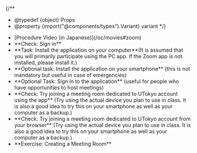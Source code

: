 
{/**
  * @typedef {object} Props
  * @property {import("@components/types").Variant} variant
  */}

<ul class="procedure">
  <If cond={props.variant === "oc"}>
    <li>[Procedure Video (in Japanese)](/oc/movies#zoom)</li>
  </If>
  <li>
    **Check: Sign in**
    <SigninBrowser support={props.variant === "oc"} />
  </li>
  <li>
    **Task: Install the application on your computer**<If cond={props.variant === "oc"}>(It is assumed that you will primarily participate using the PC app. If the Zoom app is not installed, please install it.)</If>
    <InstallAppPc support={props.variant === "oc"} />
  </li>
  <li>
    **Optional task: Install the application on your smartphone** <If cond={props.variant === "oc"}>(this is not mandatory but useful in case of emergencies)</If>
    <InstallAppSp support={props.variant === "oc"} />
  </li>
  <li>
    **Optional Task: Sign in to the application** <If cond={props.variant === "oc"}>(useful for people who have opportunities to host meetings) </If>
    <SigninApp big support={props.variant === "oc"} />
  </li>
  <li>
    **Check: Try joining a meeting room dedicated to UTokyo account using the app** <If cond={props.variant === "oc"}>(Try using the actual device you plan to use in class. It is also a good idea to try this on your smartphone as well as your computer as a backup.)</If>
    <JoinApp big support={props.variant === "oc"} />
  </li>
  <li>
    **Check: Try joining a meeting room dedicated to UTokyo account from your browser** <If cond={props.variant === "oc"}>(Try using the actual device you plan to use in class. It is also a good idea to try this on your smartphone as well as your computer as a backup.)</If>
    <JoinBrowser big support={props.variant === "oc"} />
  </li>
  <If cond={props.variant !== "oc"}>
    <li>
      **Exercise: Creating a Meeting Room**
      <CreateMeeting support={props.variant === "oc"} />
    </li>
  </If>
</ul>
